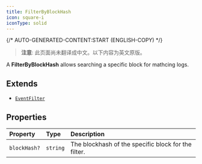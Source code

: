 ```yaml
---
title: FilterByBlockHash
icon: square-i
iconType: solid
---
```


{/* AUTO-GENERATED-CONTENT:START (ENGLISH-COPY) */}

> **注意**: 此页面尚未翻译成中文。以下内容为英文原版。

A **FilterByBlockHash** allows searching a specific block for mathcing logs.

## Extends

- [`EventFilter`](/cn/sdk/content/interfaces/EventFilter)

## Properties

| Property | Type | Description |
| :------ | :------ | :------ |
| `blockHash?` | `string` | The blockhash of the specific block for the filter. |
